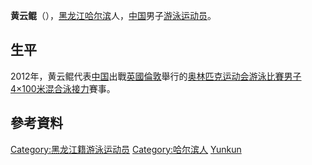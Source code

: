 {{noteTA|G1=Aquatics}}
{{Infobox Swimmer
| swimmername    = 黄云鲲
| image          = 
| imagesize      = 
| caption        = 
| fullname       =   
| nationality    = {{PRC}}
| strokes        = [[蛙泳|蛙泳]]
| club           = 
| collegeteam    = 
| birth_date      = {{birth_date_and_age|1992|7|13}}<ref name="伦敦奥运">{{cite web|title=2012伦敦奥运会中国体育代表团成员名录 - 黄云鲲|url=http://2012teamchina.olympic.cn/index.php/personview/persons/15990}}{{zh-cn}}</ref>
| birth_place     = {{CHN}}[[黑龙江省|黑龙江省]][[哈尔滨市|哈尔滨市]]
| height         = {{height|m=1.81}}<ref name="伦敦奥运"/>
| weight         = {{weight|kg=77}}<ref name="伦敦奥运"/>
| medaltemplates =
{{MedalSport|男子[[游泳|游泳]]}}
{{MedalCountry | {{CHN}} }}
}}
'''黄云鲲'''（{{bd|1992年|7月13日|catIdx=Huang Yunkun}}），[[黑龙江|黑龙江]][[哈尔滨|哈尔滨]]人，[[中国|中国]]男子[[游泳|游泳]][[运动员|运动员]]。

==生平==
2012年，黄云鲲代表[[2012年夏季奥林匹克运动会中国代表团|中国]]出戰[[英國|英國]][[倫敦|倫敦]]舉行的[[2012年夏季奥林匹克运动会|奥林匹克运动会]][[2012年夏季奧林匹克運動會游泳比賽|游泳比賽]][[2012年夏季奧林匹克運動會男子4×100米混合泳接力比賽|男子4×100米混合泳接力]]賽事。

==參考資料==
{{Reflist}}

{{DEFAULTSORT:Huang Yunkun}}
[[Category:黑龙江籍游泳运动员|Category:黑龙江籍游泳运动员]]
[[Category:哈尔滨人|Category:哈尔滨人]]
[[Category:黄姓|Yunkun]]